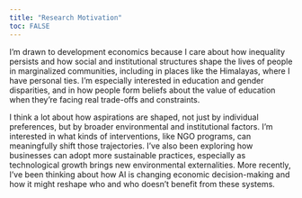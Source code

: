 ```yaml
---
title: "Research Motivation"
toc: FALSE
---
```

I’m drawn to development economics because I care about how inequality persists and how social and institutional structures shape the lives of people in marginalized communities, including in places like the Himalayas, where I have personal ties. I’m especially interested in education and gender disparities, and in how people form beliefs about the value of education when they’re facing real trade-offs and constraints.

I think a lot about how aspirations are shaped, not just by individual preferences, but by broader environmental and institutional factors. I’m interested in what kinds of interventions, like NGO programs, can meaningfully shift those trajectories. I’ve also been exploring how businesses can adopt more sustainable practices, especially as technological growth brings new environmental externalities. More recently, I’ve been thinking about how AI is changing economic decision-making and how it might reshape who and who doesn't benefit from these systems.